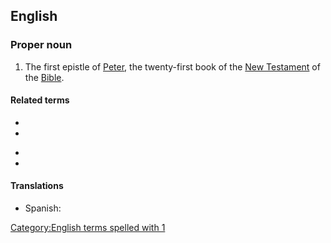 ==English==

===Proper noun===
{{en-proper noun}}
{{book of the Bible|First Epistle of Peter}}

# {{label|en|biblical}} The first epistle of [[Peter]], the twenty-first book of the [[New Testament]] of the [[Bible]].

====Related terms====
{{rel-top}}
* {{l|en|Pet.}}
* {{l|en|1 Pet.}}
{{rel-mid}}
* {{l|en|1 Peter}}
* {{l|en|2 Pet.}}
{{rel-bottom}}

====Translations====
{{trans-top|Book of the Bible}}
* Spanish: {{t|es|1 Pedro|m}}
{{trans-mid}}
{{trans-bottom}}

[[Category:English terms spelled with 1]]
